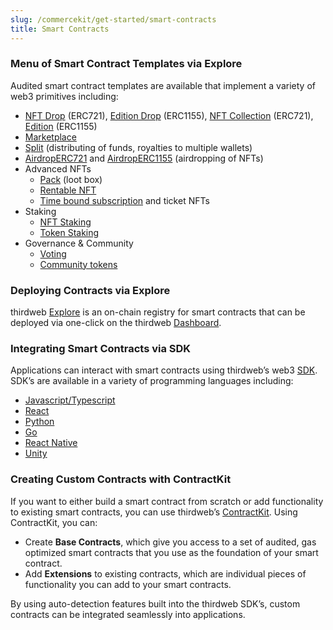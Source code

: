 ```yaml
---
slug: /commercekit/get-started/smart-contracts
title: Smart Contracts
---
```


### Menu of Smart Contract Templates via Explore

Audited smart contract templates are available that implement a variety of web3 primitives including:

- [NFT Drop](https://thirdweb.com/thirdweb.eth/DropERC721?via=/explore) (ERC721), [Edition Drop](https://thirdweb.com/thirdweb.eth/DropERC1155?via=/explore) (ERC1155), [NFT Collection](https://thirdweb.com/thirdweb.eth/TokenERC721?via=/explore) (ERC721), [Edition](https://thirdweb.com/thirdweb.eth/TokenERC1155?via=/explore) (ERC1155)
- [Marketplace](https://thirdweb.com/thirdweb.eth/Marketplace?via=/explore)
- [Split](https://thirdweb.com/thirdweb.eth/Split?via=/explore) (distributing of funds, royalties to multiple wallets)
- [AirdropERC721](https://thirdweb.com/thirdweb.eth/AirdropERC721?via=/explore) and [AirdropERC1155](https://thirdweb.com/thirdweb.eth/AirdropERC1155?via=/explore) (airdropping of NFTs)
- Advanced NFTs
  - [Pack](https://thirdweb.com/thirdweb.eth/Pack?via=/explore) (loot box)
  - [Rentable NFT](https://thirdweb.com/doubledev.eth/ERC4907?via=/explore)
  - [Time bound subscription](https://thirdweb.com/unlock-protocol.eth/PublicLock?via=/explore) and ticket NFTs
- Staking
  - [NFT Staking](https://thirdweb.com/thirdweb.eth/NFTStake)
  - [Token Staking](https://thirdweb.com/thirdweb.eth/TokenStake)
- Governance & Community
  - [Voting](https://thirdweb.com/thirdweb.eth/VoteERC20)
  - [Community tokens](https://thirdweb.com/thirdweb.eth/TokenERC20)

### Deploying Contracts via Explore

thirdweb [Explore](https://thirdweb.com/explore) is an on-chain registry for smart contracts that can be deployed via one-click on the thirdweb [Dashboard](https://thirdweb.com/dashboard).

### Integrating Smart Contracts via SDK

Applications can interact with smart contracts using thirdweb’s web3 [SDK](https://portal.thirdweb.com/sdk). SDK’s are available in a variety of programming languages including:

- [Javascript/Typescript](https://portal.thirdweb.com/typescript)
- [React](https://portal.thirdweb.com/react)
- [Python](https://portal.thirdweb.com/python)
- [Go](https://portal.thirdweb.com/go)
- [React Native](https://portal.thirdweb.com/react-native)
- [Unity](https://portal.thirdweb.com/unity)

### Creating Custom Contracts with ContractKit

If you want to either build a smart contract from scratch or add functionality to existing smart contracts, you can use thirdweb’s [ContractKit](https://portal.thirdweb.com/contractkit). Using ContractKit, you can:

- Create **Base Contracts**, which give you access to a set of audited, gas optimized smart contracts that you use as the foundation of your smart contract.
- Add **Extensions** to existing contracts, which are individual pieces of functionality you can add to your smart contracts.

By using auto-detection features built into the thirdweb SDK’s, custom contracts can be integrated seamlessly into applications.
